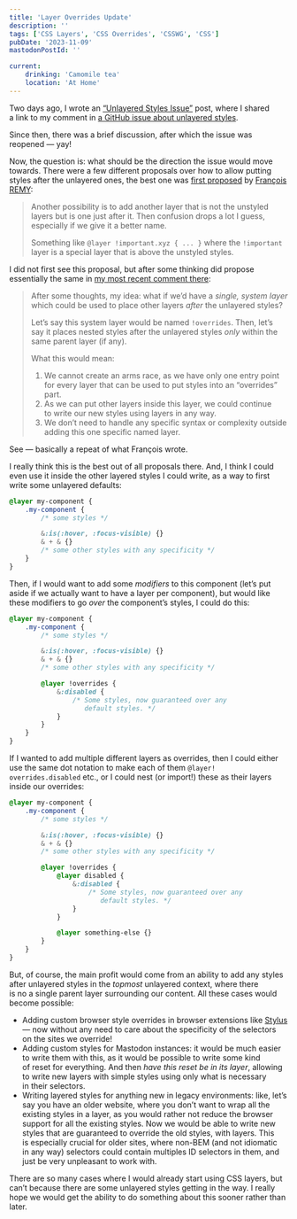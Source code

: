 ```yaml
---
title: 'Layer Overrides Update'
description: ''
tags: ['CSS Layers', 'CSS Overrides', 'CSSWG', 'CSS']
pubDate: '2023-11-09'
mastodonPostId: ''

current:
	drinking: 'Camomile tea'
	location: 'At Home'
---
```


Two days ago, I wrote an [“Unlayered Styles Issue”](/unleyered-styles-issue) post, where I shared a link to my comment in [a GitHub issue about unlayered styles](https://github.com/w3c/csswg-drafts/issues/6323).

Since then, there was a brief discussion, after which the issue was reopened — yay!

Now, the question is: what should be the direction the issue would move towards. There were a few different proposals over how to allow putting styles after the unlayered ones, the best one was [first proposed](https://github.com/w3c/csswg-drafts/issues/6323#issuecomment-939655516) by [François REMY](https://github.com/FremyCompany):

> Another possibility is to add another layer that is not the unstyled layers but is one just after it. Then confusion drops a lot I guess, especially if we give it a better name.
>
> Something like `@layer !important.xyz { ... }` where the `!important` layer is a special layer that is above the unstyled styles.

I did not first see this proposal, but after some thinking did propose essentially the same in [my most recent comment there](https://github.com/w3c/csswg-drafts/issues/6323#issuecomment-1804503198):

> After some thoughts, my idea: what if we’d have a _single, system layer_ which could be used to place other layers _after_ the unlayered styles?
>
> Let’s say this system layer would be named `!overrides`. Then, let’s say it places nested styles after the unlayered styles _only_ within the same parent layer (if any).
>
> What this would mean:
>
> 1. We cannot create an arms race, as we have only one entry point for every layer that can be used to put styles into an “overrides” part.
> 2. As we can put other layers inside this layer, we could continue to write our new styles using layers in any way.
> 3. We don’t need to handle any specific syntax or complexity outside adding this one specific named layer.

See — basically a repeat of what François wrote.

I really think this is the best out of all proposals there. And, I think I could even use it inside the other layered styles I could write, as a way to first write some unlayered defaults:

```css
@layer my-component {
	.my-component {
		/* some styles */

		&:is(:hover, :focus-visible) {}
		& + & {}
		/* some other styles with any specificity */
	}
}
```

Then, if I would want to add some _modifiers_ to this component (let’s put aside if we actually want to have a layer per component), but would like these modifiers to go _over_ the component’s styles, I could do this:

```css
@layer my-component {
	.my-component {
		/* some styles */

		&:is(:hover, :focus-visible) {}
		& + & {}
		/* some other styles with any specificity */

		@layer !overrides {
			&:disabled {
				/* Some styles, now guaranteed over any
				   default styles. */
			}
		}
	}
}
```

If I wanted to add multiple different layers as overrides, then I could either use the same dot notation to make each of them `@layer! overrides.disabled` etc., or I could nest (or import!) these as their layers inside our overrides:

```css
@layer my-component {
	.my-component {
		/* some styles */

		&:is(:hover, :focus-visible) {}
		& + & {}
		/* some other styles with any specificity */

		@layer !overrides {
			@layer disabled {
				&:disabled {
					/* Some styles, now guaranteed over any
					   default styles. */
				}
			}

			@layer something-else {}
		}
	}
}
```

But, of course, the main profit would come from an ability to add any styles after unlayered styles in the _topmost_ unlayered context, where there is no a single parent layer surrounding our content. All these cases would become possible:

- Adding custom browser style overrides in browser extensions like [Stylus](https://addons.mozilla.org/en-US/firefox/addon/styl-us/) — now without any need to care about the specificity of the selectors on the sites we override!
- Adding custom styles for Mastodon instances: it would be much easier to write them with this, as it would be possible to write some kind of reset for everything. And then _have this reset be in its layer_, allowing to write new layers with simple styles using only what is necessary in their selectors.
- Writing layered styles for anything new in legacy environments: like, let’s say you have an older website, where you don’t want to wrap all the existing styles in a layer, as you would rather not reduce the browser support for all the existing styles. Now we would be able to write new styles that are guaranteed to override the old styles, with layers. This is especially crucial for older sites, where non-BEM (and not idiomatic in any way) selectors could contain multiples ID selectors in them, and just be very unpleasant to work with.

There are so many cases where I would already start using CSS layers, but can’t because there are some unlayered styles getting in the way. I really hope we would get the ability to do something about this sooner rather than later.

